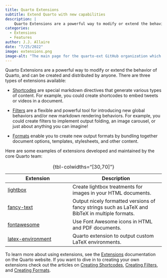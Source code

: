 ```yaml
---
title: Quarto Extensions
subtitle: Extend Quarto with new capabilities
description: | 
    Quarto Extensions are a powerful way to modify or extend the behavior of Quarto, and can be created and distributed by anyone. Extension types include filters, shortcodes, and custom formats.
categories:
  - Extensions
  - Features
author: J.J. Allaire
date: "7/25/2022"
image: extensions.png
image-alt: "The main page for the quarto-ext GitHub organization which lists extensions published by the Quarto core team."
---
```


Quarto Extensions are a powerful way to modify or extend the behavior of Quarto, and can be created and distributed by anyone. There are three types of extensions available:

-   [Shortcodes](/docs/extensions/shortcodes.qmd) are special markdown directives that generate various types of content. For example, you could create shortcodes to embed tweets or videos in a document.

-   [Filters](/docs/extensions/filters.qmd) are a flexible and powerful tool for introducing new global behaviors and/or new markdown rendering behaviors. For example, you could create filters to implement output folding, an image carousel, or just about anything you can imagine!

-   [Formats](/docs/extensions/formats.qmd) enable you to create new output formats by bundling together document options, templates, stylesheets, and other content.

Here are some examples of extensions developed and maintained by the core Quarto team:

| **Extension**                                                        | **Description**                                                                                 |
|------------------------------|------------------------------------------|
| [lightbox](https://github.com/quarto-ext/lightbox/)                  | Create lightbox treatments for images in your HTML documents.                                   |
| [fancy-text](https://github.com/quarto-ext/fancy-text)               | Output nicely formatted versions of fancy strings such as LaTeX and BibTeX in multiple formats. |
| [fontawesome](https://github.com/quarto-ext/fontawesome)             | Use Font Awesome icons in HTML and PDF documents.                                               |
| [latex-environment](https://github.com/quarto-ext/latex-environment) | Quarto extension to output custom LaTeX environments.                                           |

: {tbl-colwidths="\[30,70\]"}

To learn more about using extensions, see the [Extensions](/docs/extensions/index.qmd) documentation on the Quarto website. If you want to dive in to creating your own extensions check out the articles on [Creating Shortcodes](/docs/extensions/shortcodes.qmd), [Creating Filters](/docs/extensions/filters.qmd), and [Creating Formats](/docs/extensions/formats.qmd).

